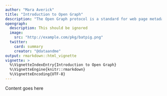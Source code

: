 ```yaml
---
author: "Mara Averick"
title: "Introduction to Open Graph"
description: "The Open Graph protocol is a standard for web page metadata."
opengraph:
  description: This should be ignored
  image: 
    src: "http://example.com/pkg/batpig.png"
  twitter:
    card: summary
    creator: "@dataandme"
output: rmarkdown::html_vignette
vignette: >
  %\VignetteIndexEntry{Introduction to Open Graph}
  %\VignetteEngine{knitr::rmarkdown}
  %\VignetteEncoding{UTF-8}
---
```


Content goes here
